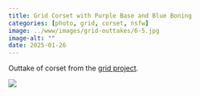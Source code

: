 ```yaml
---
title: Grid Corset with Purple Base and Blue Boning
categories: [photo, grid, corset, nsfw]
image: ../www/images/grid-outtakes/6-5.jpg
image-alt: ""
date: 2025-01-26
---
```


Outtake of corset from the [grid project](/posts/2025-01-27_grid-project.html).

![](../www/images/grid-outtakes/6-5.jpg)

